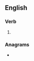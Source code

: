 ==English==

===Verb===
{{head|en|present participle}}

# {{present participle of|decimate|lang=en|nocat=1}}

===Anagrams===
* {{l|en|medicating}}